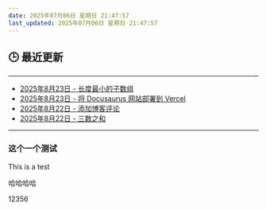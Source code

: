 ```yaml
---
date: 2025年07月06日 星期日 21:47:57
last_updated: 2025年07月06日 星期日 21:47:57
---
```


## 🕒 最近更新

---
- [2025年8月23日 - 长度最小的子数组](/blog/LeetCode209)
- [2025年8月23日 - 将 Docusaurus 网站部署到 Vercel](/blog/VercelBlog)
- [2025年8月22日 - 添加博客评论](/blog/AddBlogReview)
- [2025年8月22日 - 三数之和](/blog/LeetCode15)
---

<!-- 其他内容 -->


### 这个一个测试
This is a test

哈哈哈哈


12356

